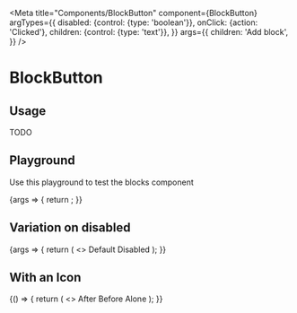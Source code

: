 
<Meta
  title="Components/BlockButton"
  component={BlockButton}
  argTypes={{
    disabled: {control: {type: 'boolean'}},
    onClick: {action: 'Clicked'},
    children: {control: {type: 'text'}},
  }}
  args={{
    children: 'Add block',
  }}
/>

# BlockButton

## Usage

TODO

## Playground

Use this playground to test the blocks component

<Canvas>
  <Story name="Standard">
    {args => {
      return <BlockButton {...args} />;
    }}
  </Story>
</Canvas>

<ArgsTable story="Standard" />

## Variation on disabled

<Canvas>
  <Story name="Disabled">
    {args => {
      return (
        <>
          <BlockButton {...args} disabled={false}>
            Default
          </BlockButton>
          <BlockButton {...args} disabled={true}>
            Disabled
          </BlockButton>
        </>
      );
    }}
  </Story>
</Canvas>

## With an Icon

<Canvas>
  <Story name="With an Icon">
    {() => {
      return (
        <>
          <BlockButton>
            After <PlusIcon />
          </BlockButton>
          <BlockButton>
            <PlusIcon /> Before
          </BlockButton>
          <BlockButton>
            Alone
          </BlockButton>
        </>
      );
    }}
  </Story>
</Canvas>
